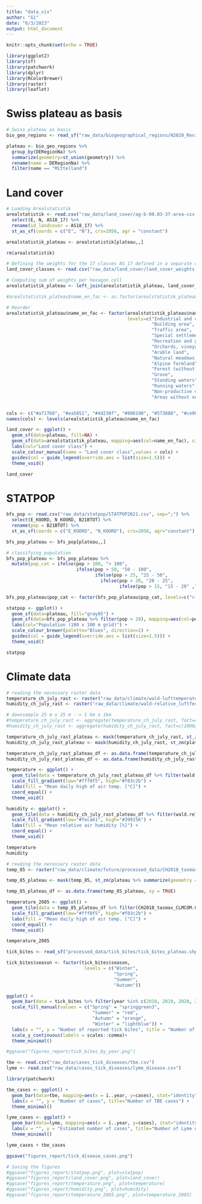 ---
title: "data_vis"
author: "G1"
date: "6/3/2023"
output: html_document
---

```{r setup, include=FALSE}
knitr::opts_chunk$set(echo = TRUE)
```

```{r}
library(ggplot2)
library(sf)
library(patchwork)
library(dplyr)
library(RColorBrewer)
library(raster)
library(leaflet)
```

# Swiss plateau as basis

```{r}
# Swiss plateau as basis
bio_geo_regions <- read_sf("raw_data/biogeographical_regions/N2020_Revision_BiogeoRegion.shp")

plateau <- bio_geo_regions %>%
  group_by(DERegionNa) %>%
  summarize(geometry=st_union(geometry)) %>%
  rename(name = DERegionNa) %>%
  filter(name == "Mittelland")
```

# Land cover

```{r}
# Loading Arealstatistik
arealstatistik <- read.csv("raw_data/land_cover/ag-b-00.03-37-area-csv.csv", sep=";") %>%
  select(E, N, AS18_17) %>%
  rename(id_landcover = AS18_17) %>%
  st_as_sf(coords = c("E", "N"), crs=2056, agr = "constant")

arealstatistik_plateau <- arealstatistik[plateau,,]

rm(arealstatistik)
```

```{r}
# Defining the weights for the 17 classes AS_17 defined in a separate csv
land_cover_classes <- read.csv("raw_data/land_cover/land_cover_weights.csv")

# Computing sum of weights per hexagon cell
arealstatistik_plateau <- left_join(arealstatistik_plateau, land_cover_classes %>% select(id_landcover, name_en), by="id_landcover")
```

```{r}
#arealstatistik_plateau$name_en_fac <- as.factor(arealstatistik_plateau$name_en)

# Reorder
arealstatistik_plateau$name_en_fac <- factor(arealstatistik_plateau$name_en, 
                                             levels=c("Industrial and commercial area",
                                                      "Building area",
                                                      "Traffic area",
                                                      "Special settlement areas",
                                                      "Recreation and green areas",
                                                      "Orchards, vineyards and horticultural areas",
                                                      "Arable land",
                                                      "Natural meadows, home pastures",
                                                      "Alpine farmland",
                                                      "Forest (without scrub forest)",
                                                      "Grove",
                                                      "Standing waters",
                                                      "Running waters",
                                                      "Non-productive vegetation",
                                                      "Areas without vegetation"))


cols <- c("#a71760", "#ea5851", "#4d230f", "#808190", "#573888", "#ce902d", "#efcf9f", "#e4e010", "#807738", "#1a9c39", "#a5c711", "#149fdb", "#305fa9", "#b7d6b7", "#d8e8e7")
names(cols) <- levels(arealstatistik_plateau$name_en_fac)
```


```{r}
land_cover <- ggplot() +
  geom_sf(data=plateau, fill=NA) +
  geom_sf(data=arealstatistik_plateau, mapping=aes(col=name_en_fac), size=0.1) +
  labs(col="Land cover class") +
  scale_colour_manual(name = "Land cover class",values = cols) +
  guides(col = guide_legend(override.aes = list(size=1.5))) +
  theme_void()

land_cover
```
# STATPOP

```{r}
bfs_pop <- read.csv("raw_data/statpop/STATPOP2021.csv", sep=";") %>%
  select(E_KOORD, N_KOORD, B21BTOT) %>%
  rename(pop = B21BTOT) %>%
  st_as_sf(coords = c("E_KOORD", "N_KOORD"), crs=2056, agr="constant")

bfs_pop_plateau <- bfs_pop[plateau,,]
```

```{r}
# classifying population
bfs_pop_plateau <- bfs_pop_plateau %>%
  mutate(pop_cat = ifelse(pop > 100, "> 100",
                          ifelse(pop > 50, "50 - 100",
                                 ifelse(pop > 25, "25 - 50",
                                   ifelse(pop > 20, "20 - 25",
                                          ifelse(pop > 15, "15 - 20" ,"< 15"))))))

bfs_pop_plateau$pop_cat <- factor(bfs_pop_plateau$pop_cat, levels=c("> 100", "50 - 100", "25 - 50", "20 - 25", "15 - 20", "< 15"))
```


```{r}
statpop <- ggplot() +
  geom_sf(data=plateau, fill="gray85") +
  geom_sf(data=bfs_pop_plateau %>% filter(pop > 20), mapping=aes(col=pop_cat), size=0.1) +
  labs(col="Population (100 x 100 m grid)") +
  scale_colour_brewer(palette="Blues", direction=1) +
  guides(col = guide_legend(override.aes = list(size=1.5))) +
  theme_void()

statpop
```
# Climate data

```{r}
# reading the necessary raster data
temperature_ch_july_rast <- raster("raw_data/climate/wald-lufttemperatur_juli_1981_2010_2056.tif")
humidity_ch_july_rast <- raster("raw_data/climate/wald-relative_luftfeuchte_juli_1981_2010_2056.tif")

# downsample 25 m x 25 m --> 1 km x 1km
#temperature_ch_july_rast <- aggregate(temperature_ch_july_rast, fact=c(1000/25, 1000/25))
#humidity_ch_july_rast <- aggregate(humidity_ch_july_rast, fact=c(1000/25, 1000/25))
```
```{r}
temperature_ch_july_rast_plateau <- mask(temperature_ch_july_rast, st_zm(plateau))
humidity_ch_july_rast_plateau <- mask(humidity_ch_july_rast, st_zm(plateau))
```

```{r}
temperature_ch_july_rast_plateau_df <- as.data.frame(temperature_ch_july_rast_plateau, xy = TRUE)
humidity_ch_july_rast_plateau_df <- as.data.frame(humidity_ch_july_rast_plateau, xy=TRUE)
```

```{r}
temperature <- ggplot() +
  geom_tile(data = temperature_ch_july_rast_plateau_df %>% filter(wald.lufttemperatur_juli_1981_2010_2056 > 0), mapping=aes(x, y, fill=wald.lufttemperatur_juli_1981_2010_2056)) +
  scale_fill_gradient(low="#fff0f5", high="#f03c2b") +
  labs(fill = "Mean daily high of air temp. [°C]") +
  coord_equal() +
  theme_void()

humidity <- ggplot() +
  geom_tile(data = humidity_ch_july_rast_plateau_df %>% filter(wald.relative_luftfeuchte_juli_1981_2010_2056 > 0), mapping=aes(x, y, fill=wald.relative_luftfeuchte_juli_1981_2010_2056)) +
  scale_fill_gradient(low="#feca61", high="#399156") +
  labs(fill = "Mean relative air humidity [%]") +
  coord_equal() +
  theme_void()

temperature
humidity
```

```{r}
# reading the necessary raster data
temp_85 <- raster("raw_data/climate/future/processed_data/CH2018_tasmax_CLMCOM-CCLM4_ECEARTH_EUR11_RCP85_QMgrid_2070-2099_summer.tif")

temp_85_plateau <- mask(temp_85, st_zm(plateau %>% summarize(geometry = st_union(geometry))))

temp_85_plateau_df <- as.data.frame(temp_85_plateau, xy = TRUE)
```

```{r}
temperature_2085 <- ggplot() +
  geom_tile(data = temp_85_plateau_df %>% filter(CH2018_tasmax_CLMCOM.CCLM4_ECEARTH_EUR11_RCP85_QMgrid_2070.2099_summer > 0), mapping=aes(x, y, fill=CH2018_tasmax_CLMCOM.CCLM4_ECEARTH_EUR11_RCP85_QMgrid_2070.2099_summer)) +
  scale_fill_gradient(low="#fff0f5", high="#f03c2b") +
  labs(fill = "Mean daily high of air temp. [°C]") +
  coord_equal() +
  theme_void()

temperature_2085
```

```{r}
tick_bites <- read_sf("processed_data/tick_bites/tick_bites_plateau.shp")

tick_bites$season <- factor(tick_bites$season,
                             levels = c("Winter",
                                        "Spring",
                                        "Summer",
                                        "Autumn"))

ggplot() +
  geom_bar(data = tick_bites %>% filter(year %in% c(2018, 2019, 2020, 2021, 2022)), mapping=aes(x = year, fill = season), alpha=0.7, width = 0.5) +
  scale_fill_manual(values = c("Spring" = "springgreen3", 
                                "Summer" = "red", 
                                "Autumn" = "orange",
                                "Winter" = "lightblue")) +
  labs(x = "", y = "Number of reported tick bites", title = "Number of reported tick bites by year and season", fill="") +
  scale_y_continuous(labels = scales::comma)+
  theme_minimal()

#ggsave("figures_report/tick_bites_by_year.png")
```

```{r}
tbe <- read.csv("raw_data/cases_tick_diseases/tbe.csv")
lyme <- read.csv("raw_data/cases_tick_diseases/lyme_disease.csv")
```

```{r}
library(patchwork)

tbe_cases <- ggplot() +
  geom_bar(data=tbe, mapping=aes(x = ï..year, y=cases), stat="identity") +
  labs(x = "", y = "Number of cases", title="Number of TBE cases") +
  theme_minimal()

lyme_cases <- ggplot() + 
  geom_bar(data=lyme, mapping=aes(x = ï..year, y=cases), stat="identity") +
  labs(x = "", y = "Estimated number of cases", title="Number of Lyme disease cases") +
  theme_minimal()

lyme_cases + tbe_cases

ggsave("figures_report/tick_disease_cases.png")
```


```{r}
# Saving the figures
#ggsave("figures_report/statpop.png", plot=statpop)
#ggsave("figures_report/land_cover.png", plot=land_cover)
#ggsave("figures_report/temperature.png", plot=temperature)
#ggsave("figures_report/humidity.png", plot=humidity)
#ggsave("figures_report/temperature_2085.png", plot=temperature_2085)
```

